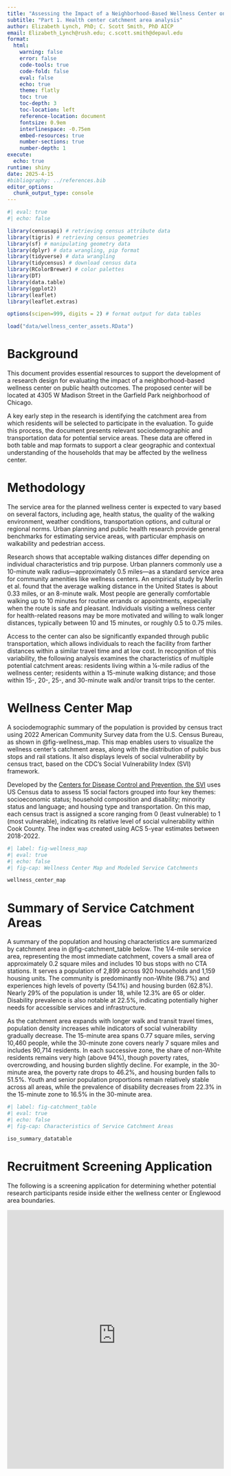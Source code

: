 ```yaml
---
title: "Assessing the Impact of a Neighborhood-Based Wellness Center on Public Health Outcomes: A Garfield Park, Chicago case study"
subtitle: "Part 1. Health center catchment area analysis"
author: Elizabeth Lynch, PhD; C. Scott Smith, PhD AICP
email: Elizabeth_Lynch@rush.edu; c.scott.smith@depaul.edu
format: 
  html:
    warning: false
    error: false
    code-tools: true
    code-fold: false
    eval: false
    echo: true
    theme: flatly
    toc: true
    toc-depth: 3
    toc-location: left
    reference-location: document
    fontsize: 0.9em
    interlinespace: -0.75em
    embed-resources: true
    number-sections: true
    number-depth: 1
execute:
  echo: true
runtime: shiny
date: 2025-4-15
#bibliography: ../references.bib
editor_options: 
  chunk_output_type: console
---
```


```r
#| eval: true
#| echo: false

library(censusapi) # retrieving census attribute data
library(tigris) # retrieving census geometries
library(sf) # manipulating geometry data
library(dplyr) # data wrangling, pip format
library(tidyverse) # data wrangling
library(tidycensus) # download census data
library(RColorBrewer) # color palettes
library(DT)
library(data.table)
library(ggplot2)
library(leaflet)
library(leaflet.extras)

options(scipen=999, digits = 2) # format output for data tables

load("data/wellness_center_assets.RData")
```

# Background
This document provides essential resources to support the development of a research design for evaluating the impact of a neighborhood-based wellness center on public health outcomes. The proposed center will be located at 4305 W Madison Street in the Garfield Park neighborhood of Chicago.

A key early step in the research is identifying the catchment area from which residents will be selected to participate in the evaluation. To guide this process, the document presents relevant sociodemographic and transportation data for potential service areas. These data are offered in both table and map formats to support a clear geographic and contextual understanding of the households that may be affected by the wellness center.

# Methodology 
The service area for the planned wellness center is expected to vary based on several factors, including age, health status, the quality of the walking environment, weather conditions, transportation options, and cultural or regional norms. Urban planning and public health research provide general benchmarks for estimating service areas, with particular emphasis on walkability and pedestrian access.

Research shows that acceptable walking distances differ depending on individual characteristics and trip purpose. Urban planners commonly use a 10-minute walk radius—approximately 0.5 miles—as a standard service area for community amenities like wellness centers. An empirical study by Merlin et al. found that the average walking distance in the United States is about 0.33 miles, or an 8-minute walk. Most people are generally comfortable walking up to 10 minutes for routine errands or appointments, especially when the route is safe and pleasant. Individuals visiting a wellness center for health-related reasons may be more motivated and willing to walk longer distances, typically between 10 and 15 minutes, or roughly 0.5 to 0.75 miles.

Access to the center can also be significantly expanded through public transportation, which allows individuals to reach the facility from farther distances within a similar travel time and at low cost. In recognition of this variability, the following analysis examines the characteristics of multiple potential catchment areas: residents living within a ¼-mile radius of the wellness center; residents within a 15-minute walking distance; and those within 15-, 20-, 25-, and 30-minute walk and/or transit trips to the center.

# Wellness Center Map
A sociodemographic summary of the population is provided by census tract using 2022 American Community Survey data from the U.S. Census Bureau, as shown in @fig-wellness_map. This map enables users to visualize the wellness center’s catchment areas, along with the distribution of public bus stops and rail stations. It also displays levels of social vulnerability by census tract, based on the CDC’s Social Vulnerability Index (SVI) framework.

Developed by the [Centers for Disease Control and Prevention, the SVI](https://www.atsdr.cdc.gov/placeandhealth/svi/index.html) uses US Census data to assess 15 social factors grouped into four key themes: socioeconomic status; household composition and disability; minority status and language; and housing type and transportation. On this map, each census tract is assigned a score ranging from 0 (least vulnerable) to 1 (most vulnerable), indicating its relative level of social vulnerability within Cook County. The index was created using ACS 5-year estimates between 2018-2022.

```r
#| label: fig-wellness_map
#| eval: true
#| echo: false
#| fig-cap: Wellness Center Map and Modeled Service Catchments

wellness_center_map
```

# Summary of Service Catchment Areas
A summary of the population and housing characteristics are summarized by catchment area in @fig-catchment_table below. The 1/4-mile service area, representing the most immediate catchment, covers a small area of approximately 0.2 square miles and includes 10 bus stops with no CTA stations. It serves a population of 2,899 across 920 households and 1,159 housing units. The community is predominantly non-White (98.7%) and experiences high levels of poverty (54.1%) and housing burden (62.8%). Nearly 29% of the population is under 18, while 12.3% are 65 or older. Disability prevalence is also notable at 22.5%, indicating potentially higher needs for accessible services and infrastructure.

As the catchment area expands with longer walk and transit travel times, population density increases while indicators of social vulnerability gradually decrease. The 15-minute area spans 0.77 square miles, serving 10,460 people, while the 30-minute zone covers nearly 7 square miles and includes 90,714 residents. In each successive zone, the share of non-White residents remains very high (above 94%), though poverty rates, overcrowding, and housing burden slightly decline. For example, in the 30-minute area, the poverty rate drops to 46.2%, and housing burden falls to 51.5%. Youth and senior population proportions remain relatively stable across all areas, while the prevalence of disability decreases from 22.3% in the 15-minute zone to 16.5% in the 30-minute area.

```r
#| label: fig-catchment_table
#| eval: true
#| echo: false
#| fig-cap: Characteristics of Service Catchment Areas

iso_summary_datatable
```

# Recruitment Screening Application

The following is a screening application for determining whether potential research participants reside inside either the wellness center or Englewood area boundaries. 

<iframe src="https://justenvirons-wellness-center.share.connect.posit.cloud/" width="100%" height="600px" frameborder="0"></iframe>
